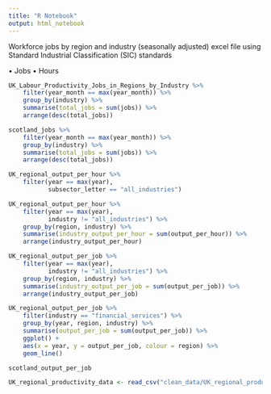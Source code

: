 ```yaml
---
title: "R Notebook"
output: html_notebook
---
```


Workforce jobs by region and industry (seasonally adjusted) excel file using Standard Industrial Classification (SIC) standards

• Jobs
• Hours




```r
UK_Labour_Productivity_Jobs_in_Regions_by_Industry %>%
    filter(year_month == max(year_month)) %>%
    group_by(industry) %>% 
    summarise(total_jobs = sum(jobs)) %>% 
    arrange(desc(total_jobs))

```

```r
scotland_jobs %>%
    filter(year_month == max(year_month)) %>%
    group_by(industry) %>% 
    summarise(total_jobs = sum(jobs)) %>% 
    arrange(desc(total_jobs))
```





```r
UK_regional_output_per_hour %>% 
    filter(year == max(year),
           subsector_letter == "all_industries")
```

```r
UK_regional_output_per_hour %>% 
    filter(year == max(year),
           industry != "all_industries") %>%
    group_by(region, industry) %>% 
    summarise(industry_output_per_hour = sum(output_per_hour)) %>% 
    arrange(industry_output_per_hour)
```

```r
UK_regional_output_per_job %>% 
    filter(year == max(year),
           industry != "all_industries") %>%
    group_by(region, industry) %>% 
    summarise(industry_output_per_job = sum(output_per_job)) %>% 
    arrange(industry_output_per_job)
```

```r
UK_regional_output_per_job %>%
    filter(industry == "financial_services") %>%
    group_by(year, region, industry) %>%
    summarise(output_per_job = sum(output_per_job)) %>% 
    ggplot() +
    aes(x = year, y = output_per_job, colour = region) %>% 
    geom_line()
```

```r
scotland_output_per_job
```

```r
UK_regional_productivity_data <- read_csv("clean_data/UK_regional_productivity")
```

